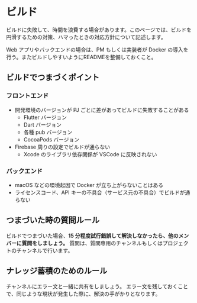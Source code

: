 # ビルド

ビルドに失敗して、時間を浪費する場合があります。このページでは、ビルドを円滑するための対策、ハマったときの対応方針について記述します。

<Info>
  Web アプリやバックエンドの場合は、PM もしくは実装者が Docker
  の導入を行う。またビルドしやすいようにREADMEを整備しておくこと。
</Info>

## ビルドでつまづくポイント

### フロントエンド

- 開発環境のバージョンが PJ ごとに差があってビルドに失敗することがある
  - Flutter バージョン
  - Dart バージョン
  - 各種 pub バージョン
  - CocoaPods バージョン
- Firebase 周りの設定でビルドが通らない
  - Xcode のライブラリ依存関係が VSCode に反映されない

### バックエンド

- macOS などの環境起因で Docker が立ち上がらないことはある
- ライセンスコード、API キーの不具合（サービス元の不具合）でビルドが通らない

## つまづいた時の質問ルール

ビルドでつまづいた場合、**15 分程度試行錯誤して解決しなかったら、他のメンバーに質問をしましょう。**
質問は、質問専用のチャンネルもしくはプロジェクトのチャンネルで行います。

## ナレッジ蓄積のためのルール

チャンネルにエラー文と一緒に共有をしましょう。
エラー文を残しておくことで、同じような現状が発生した際に、解決の手がかりとなります。
